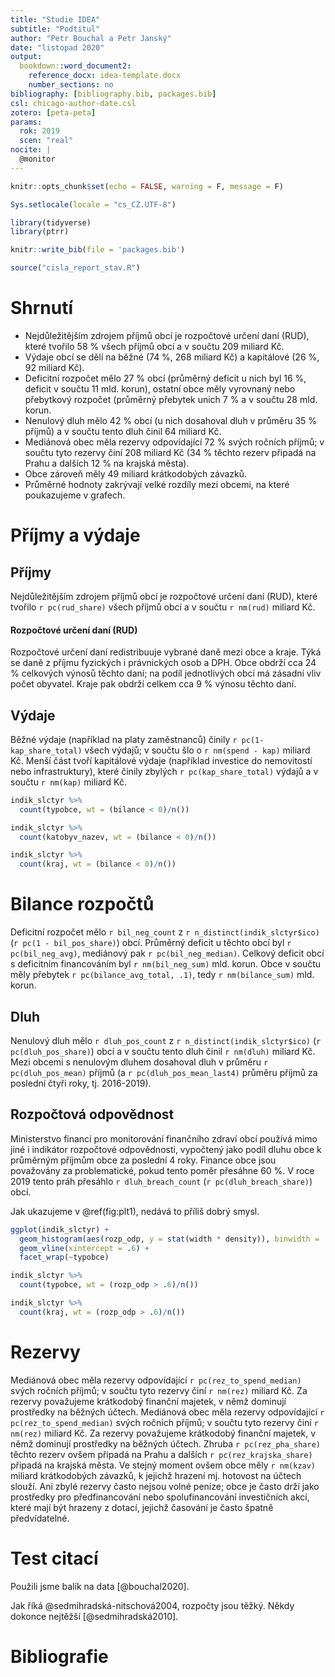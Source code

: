 ```yaml
---
title: "Studie IDEA"
subtitle: "Podtitul"
author: "Petr Bouchal a Petr Janský"
date: "listopad 2020"
output: 
  bookdown::word_document2:
    reference_docx: idea-template.docx
    number_sections: no
bibliography: [bibliography.bib, packages.bib]
csl: chicago-author-date.csl
zotero: [peta-peta]
params:
  rok: 2019
  scen: "real"
nocite: |
  @monitor
---
```


```r
knitr::opts_chunk$set(echo = FALSE, warning = F, message = F)

Sys.setlocale(locale = "cs_CZ.UTF-8")

library(tidyverse)
library(ptrr)

knitr::write_bib(file = 'packages.bib')
```

```r
source("cisla_report_stav.R")
```

# Shrnutí

-   Nejdůležitějším zdrojem příjmů obcí je rozpočtové určení daní (RUD), které tvořilo 58 % všech příjmů obcí a v součtu 209 miliard Kč.
-   Výdaje obcí se dělí na běžné (74 %, 268 miliard Kč) a kapitálové (26 %, 92 miliard Kč).
-   Deficitní rozpočet mělo 27 % obcí (průměrný deficit u nich byl 16 %, deficit v součtu 11 mld. korun), ostatní obce měly vyrovnaný nebo přebytkový rozpočet (průměrný přebytek unich 7 % a v součtu 28 mld. korun.
-   Nenulový dluh mělo 42 % obcí (u nich dosahoval dluh v průměru 35 % příjmů) a v součtu tento dluh činil 64 miliard Kč.
-   Mediánová obec měla rezervy odpovídající 72 % svých ročních příjmů; v součtu tyto rezervy činí 208 miliard Kč (34 % těchto rezerv připadá na Prahu a dalších 12 % na krajská města).
-   Obce zároveň měly 49 miliard krátkodobých závazků.
-   Průměrné hodnoty zakrývají velké rozdíly mezi obcemi, na které poukazujeme v grafech.

\newpage

# Příjmy a výdaje

## Příjmy

Nejdůležitějším zdrojem příjmů obcí je rozpočtové určení daní (RUD), které tvořilo `r pc(rud_share)` všech příjmů obcí a v součtu `r nm(rud)` miliard Kč.

#### Rozpočtové určení daní (RUD) {.unnumbered}

Rozpočtové určení daní redistribuuje vybrané daně mezi obce a kraje. Týká se daně z příjmu fyzických i právnických osob a DPH. Obce obdrží cca 24 % celkových výnosů těchto daní; na podíl jednotlivých obcí má zásadní vliv počet obyvatel. Kraje pak obdrží celkem cca 9 % výnosu těchto daní.

## Výdaje

Běžné výdaje (například na platy zaměstnanců) činily `r pc(1-kap_share_total)` všech výdajů; v součtu šlo o `r nm(spend - kap)` miliard Kč. Menší část tvoří kapitálové výdaje (například investice do nemovitostí nebo infrastruktury), které činily zbylých `r pc(kap_share_total)` výdajů a v součtu `r nm(kap)` miliard Kč.

```r
indik_slctyr %>% 
  count(typobce, wt = (bilance < 0)/n())
```

```r
indik_slctyr %>% 
  count(katobyv_nazev, wt = (bilance < 0)/n())
```

```r
indik_slctyr %>% 
  count(kraj, wt = (bilance < 0)/n())
```

# Bilance rozpočtů

Deficitní rozpočet mělo `r bil_neg_count` z `r n_distinct(indik_slctyr$ico)` (`r pc(1 - bil_pos_share)`) obcí. Průměrný deficit u těchto obcí byl `r pc(bil_neg_avg)`, mediánový pak `r pc(bil_neg_median)`. Celkový deficit obcí s deficitním financováním byl `r nm(bil_neg_sum)` mld. korun. Obce v součtu měly přebytek `r pc(bilance_avg_total, .1)`, tedy `r nm(bilance_sum)` mld. korun.

## Dluh

Nenulový dluh mělo `r dluh_pos_count` z `r n_distinct(indik_slctyr$ico)` (`r pc(dluh_pos_share)`) obcí a v součtu tento dluh činil `r nm(dluh)` miliard Kč. Mezi obcemi s nenulovým dluhem dosahoval dluh v průměru `r pc(dluh_pos_mean)` příjmů (a `r pc(dluh_pos_mean_last4)` průměru příjmů za poslední čtyři roky, tj. 2016-2019).

## Rozpočtová odpovědnost

Ministerstvo financí pro monitorování finančního zdraví obcí používá mimo jiné i indikátor rozpočtové odpovědnosti, vypočtený jako podíl dluhu obce k průměrným příjmům obce za poslední 4 roky. Finance obce jsou považovány za problematické, pokud tento poměr přesáhne 60 %. V roce 2019 tento práh přesáhlo `r dluh_breach_count` (`r pc(dluh_breach_share)`) obcí.

Jak ukazujeme v \@ref(fig:plt1), nedává to příliš dobrý smysl.

```r
ggplot(indik_slctyr) +
  geom_histogram(aes(rozp_odp, y = stat(width * density)), binwidth = .05) +
  geom_vline(xintercept = .6) +
  facet_wrap(~typobce)
```

```r
indik_slctyr %>% 
  count(typobce, wt = (rozp_odp > .6)/n())

```

```r
indik_slctyr %>% 
  count(kraj, wt = (rozp_odp > .6)/n())
```

# Rezervy

Mediánová obec měla rezervy odpovídající `r pc(rez_to_spend_median)` svých ročních příjmů; v součtu tyto rezervy činí `r nm(rez)` miliard Kč. Za rezervy považujeme krátkodobý finanční majetek, v němž dominují prostředky na běžných účtech. Mediánová obec měla rezervy odpovídající `r pc(rez_to_spend_median)` svých ročních příjmů; v součtu tyto rezervy činí `r nm(rez)` miliard Kč. Za rezervy považujeme krátkodobý finanční majetek, v němž dominují prostředky na běžných účtech. Zhruba `r pc(rez_pha_share)` těchto rezerv ovšem připadá na Prahu a dalších `r pc(rez_krajska_share)` připadá na krajská města. Ve stejný moment ovšem obce měly `r nm(kzav)` miliard krátkodobých závazků, k jejichž hrazení mj. hotovost na účtech slouží. Ani zbylé rezervy často nejsou volné peníze; obce je často drží jako prostředky pro předfinancování nebo spolufinancování investičních akcí, které mají být hrazeny z dotací, jejichž časování je často špatně předvídatelné.

# Test citací

Použili jsme balík na data [@bouchal2020].

Jak říká @sedmihradská-nitschová2004, rozpočty jsou těžký. Někdy dokonce nejtěžší [@sedmihradská2010].

# Bibliografie
